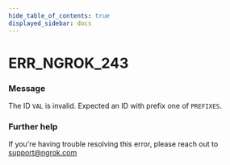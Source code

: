 ```yaml
---
hide_table_of_contents: true
displayed_sidebar: docs
---
```



# ERR_NGROK_243

### Message

The ID `VAL` is invalid. Expected an ID with prefix one of `PREFIXES`.

### Further help

If you're having trouble resolving this error, please reach out to [support@ngrok.com](mailto:support@ngrok.com?subject=Help%20with%20ERR_NGROK_243)

<ErrorDetails error="err_ngrok_243" />
